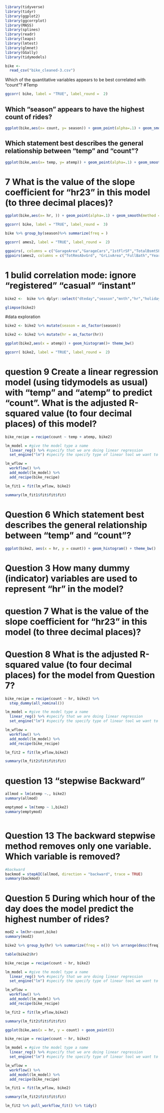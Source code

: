 
```{r}
library(tidyverse)
library(tidyr)
library(ggplot2)
library(ggcorrplot)
library(MASS)
library(splines)
library(readr)
library(leaps)
library(lmtest)
library(glmnet)
library(GGally)
library(tidymodels)
```
```{r}
bike <-
  read_csv("bike_cleaned-3.csv")

```

Which of the quantitative variables appears to be best correlated with "count"? #Temp
```{r}
ggcorr( bike, label = "TRUE", label_round =  2)
```


## Which "season" appears to have the highest count of rides?
```{r}
ggplot(bike,aes(x= count, y= season)) + geom_point(alpha=.1) + geom_smooth(method = "lm", color = "red") + theme_bw()
```

## Which statement best describes the general relationship between "temp" and "count"?  
```{r}
ggplot(bike,aes(x= temp, y= atemp)) + geom_point(alpha=.1) + geom_smooth(method = "lm", color = "red") + theme_bw()
```


# 7 What is the value of the slope coefficient for "hr23" in this model (to three decimal places)?

```{r}
ggplot(bike,aes(x= hr, )) + geom_point(alpha=.1) + geom_smooth(method = "lm", color = "red") + theme_bw()
```
```{r}
ggcorr( bike, label = "TRUE", label_round =  3)
```

```{r}
bike %>% group_by(season)%>% summarize(freq = )
```

```{r}
ggcorr( ames2, label = "TRUE", label_round =  2)
```
```{r}
ggpairs(, columns = c("GarageArea","GarageCars","1stFlrSF","TotalBsmtSF","OverallQual","SalePrice"))
ggpairs(ames2, columns = c("TotRmsAbvGrd", "GrLivArea","FullBath","YearRemodAdd","YearBuilt","SalePrice"))
```
# 1 bulid correlation mode: ignore "registered" "casual" "instant"
```{r}
bike2 <-  bike %>% dplyr::select("dteday","season","mnth","hr","holiday","weekday","workingday","weathersit","temp","atemp","hum","windspeed","count")
```

```{r}
glimpse(bike2)
```
#data exploration

```{r}
bike2 <- bike2 %>% mutate(season = as_factor(season))
```

```{r}
bike2 <- bike2 %>% mutate(hr = as_factor(hr))
```


```{r}
ggplot(bike2,aes(x = atemp)) + geom_histogram()+ theme_bw()
```

```{r}
ggcorr( bike2, label = "TRUE", label_round =  2)
```

# question 9 Create a linear regression model (using tidymodels as usual) with "temp" and "atemp" to predict "count". What is the adjusted R-squared value (to four decimal places) of this model?
```{r}
bike_recipe = recipe(count ~ temp + atemp, bike2)

lm_model = #give the model type a name 
  linear_reg() %>% #specify that we are doing linear regression
  set_engine("lm") #specify the specify type of linear tool we want to use 

lm_wflow = 
  workflow() %>% 
  add_model(lm_model) %>% 
  add_recipe(bike_recipe)

lm_fit1 = fit(lm_wflow, bike2)
```

```{r}
summary(lm_fit1$fit$fit$fit)
```
# Question 6 Which statement best describes the general relationship between "temp" and "count"?  
```{r}
ggplot(bike2, aes(x = hr, y = count)) + geom_histogram() + theme_bw()
```

# Question 3 How many dummy (indicator) variables are used to represent "hr" in the model?
# question 7 What is the value of the slope coefficient for "hr23" in this model (to three decimal places)?
# Question 8 What is the adjusted R-squared value (to four decimal places) for the model from Question 7? 
```{r}
bike_recipe = recipe(count ~ hr, bike2) %>%
  step_dummy(all_nominal())

lm_model = #give the model type a name 
  linear_reg() %>% #specify that we are doing linear regression
  set_engine("lm") #specify the specify type of linear tool we want to use 

lm_wflow = 
  workflow() %>% 
  add_model(lm_model) %>% 
  add_recipe(bike_recipe)

lm_fit2 = fit(lm_wflow,bike2)


```

```{r}
summary(lm_fit2$fit$fit$fit)
```
# question 13 "stepwise Backward"

```{r}
allmod = lm(atemp ~., bike2)
summary(allmod)

emptymod = lm(temp ~ 1,bike2)
summary(emptymod)



```
# Question 13 The backward stepwise method removes only one variable. Which variable is removed? 
```{r} 
#backward
backmod = stepAIC(allmod, direction = "backward", trace = TRUE)
summary(backmod)
```
# Question 5 During which hour of the day does the model predict the highest number of rides?  
```{r}
mod2 = lm(hr~count,bike)
summary(mod2)

```

```{r}
bike2 %>% group_by(hr) %>% summarize(freq = n()) %>% arrange(desc(freq))
```
```{r}
table(bike2$hr)
```
```{r}
bike_recipe = recipe(count ~ hr, bike2)

lm_model = #give the model type a name 
  linear_reg() %>% #specify that we are doing linear regression
  set_engine("lm") #specify the specify type of linear tool we want to use 

lm_wflow = 
  workflow() %>% 
  add_model(lm_model) %>% 
  add_recipe(bike_recipe)

lm_fit2 = fit(lm_wflow,bike2)
```

```{r}
summary(lm_fit2$fit$fit$fit)
```
```{r}
ggplot(bike,aes(x = hr, y = count) + geom_point())
```

```{r}
bike_recipe = recipe(count ~ hr, bike2)

lm_model = #give the model type a name 
  linear_reg() %>% #specify that we are doing linear regression
  set_engine("lm") #specify the specify type of linear tool we want to use 

lm_wflow = 
  workflow() %>% 
  add_model(lm_model) %>% 
  add_recipe(bike_recipe)

lm_fit1 = fit(lm_wflow, bike2)
```

```{r}
summary(lm_fit2$fit$fit$fit)
```
```{r}
lm_fit2 %>% pull_workflow_fit() %>% tidy()
```

